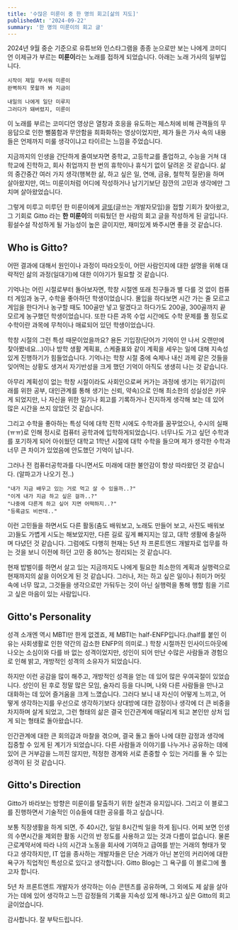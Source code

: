 ```yaml
---
title: '수많은 미룬이 중 한 명의 회고[삶의 지도]'
publishedAt: '2024-09-22'
summary: '한 명의 미룬이의 회고 글'
---
```


2024년 9월 중순 기준으로 유튜브와 인스타그램을 종종 눈으로만 보는 나에게 코미디언 이제규가 부르는 **미룬이**라는 노래를 접하게 되었습니다.
아래는 노래 가사의 일부입니다.

```
시작이 제일 무서워 미룬이
완벽하지 못할까 봐 지금이

내일의 나에게 일단 미루지
그러다가 돼버렸지, 미룬이
```

이 노래를 부르는 코미디언 영상은 열창과 호응을 유도하는 제스처에 비해 관객들의 무응답으로 인한 뻘쭘함과 무안함을 희화화하는 영상이었지만, 제가 들은 가사 속의 내용들은 언제까지 미룰 생각이냐고 타이르는 느낌을 주었습니다.

지금까지의 인생을 간단하게 줄여보자면 중학교, 고등학교를 졸업하고, 수능을 거쳐 대학교에 진학하고, 회사 취업까지 한 번의 휴학이나 휴식기 없이 달려온 것 같습니다.
삶의 중간중간 여러 가지 생각(행복한 삶, 하고 싶은 일, 연애, 금융, 철학적 질문)을 하며 살아왔지만, 여느 미룬이처럼 어디에 작성하거나 남기기보단 잠깐의 고민과 생각에만 그치며 살아왔었습니다.

그렇게 미루고 미루던 한 미룬이에게 [글또](https://geultto.github.io/docs/intro/)(글쓰는 개발자모임)을 접할 기회가 찾아왔고, 그 기회로 Gitto 라는 **한 미룬이**의 미뤄뒀던 한 사람의 회고 글을 작성하게 된 글입니다. 횡설수설 작성하게 될 가능성이 높은 글이지만, 재미있게 봐주시면 좋을 것 같습니다.

## Who is Gitto?
어떤 결과에 대해서 원인이나 과정이 따라오듯이, 어떤 사람인지에 대한 설명을 위해 대략적인 삶의 과정(일대기)에 대한 이야기가 필요할 것 같습니다.

기억나는 어린 시절로부터 돌아보자면, 학창 시절엔 또래 친구들과 별 다를 것 없이 컴퓨터 게임과 농구, 수학을 좋아하던 학생이었습니다.
몰입을 하다보면 시간 가는 줄 모르고 게임을 한다거나 농구할 때도 100골만 넣고 말겠다고 하다가도 200골, 300골까지 끝 모르게 농구했던 학생이었습니다.
또한 다른 과목 수업 시간에도 수학 문제를 풀 정도로 수학이란 과목에 무척이나 매료되어 있던 학생이었습니다.

학창 시절의 그런 특성 때문이었을까요? 용돈 기입장(단어가 기억이 안 나서 오랜만에 찾아봤네요…)이나 방학 생활 계획표, 스케줄표와 같이 계획을 세우는 일에 대해 지속성 있게 진행하기가 힘들었습니다.
기억나는 학창 시절 중에 숙제나 내신 과제 같은 것들을 잊어먹는 상황도 생겨서 자기반성을 크게 했던 기억이 아직도 생생히 나는 것 같습니다.

아무리 계획성이 없는 학창 시절이라도 사회인으로써 커가는 과정에 생기는 위기감(미래를 위한 공부, 대인관계를 통해 생기는 신뢰, 약속)으로 인해 최소한의 성실성은 키우게 되었지만,
나 자신을 위한 일기나 회고를 기록하거나 진지하게 생각해 보는 데 있어 많은 시간을 쓰지 않았던 것 같습니다.

그리고 수학을 좋아하는 특성 덕에 대학 진학 시에도 수학과를 꿈꾸었으나, 수시의 실패(ㅠㅠ)로 인해 정시로 컴퓨터 공학과에 입학하게되었습니다.
너무나도 가고 싶던 수학과를 포기하게 되어 아쉬웠던 대학교 1학년 시절에 대학 수학을 들으며 제가 생각한 수학과 너무 큰 차이가 있었음에 안도했던 기억이 납니다.

그러나 전 컴퓨터공학과를 다니면서도 미래에 대한 불안감이 항상 따라왔던 것 같습니다. (알파고가 나오기 전..)
```
"내가 지금 배우고 있는 거로 먹고 살 수 있을까..?"
"이게 내가 지금 하고 싶은 걸까..?"
"나중에 다른게 하고 싶어 지면 어떡하지..?"
"등록금도 비싼데.."
```
이런 고민들을 하면서도 다른 활동(춤도 배워보고, 노래도 만들어 보고, 사진도 배워보고)들도 가볍게 시도는 해보았지만, 다른 길로 깊게 빠지지는 않고, 대학 생활에 충실하며 다녔던 것 같습니다.
그럼에도 다행히 현재는 5년 차 프론트엔드 개발자로 업무를 하는 것을 보니 이전에 하던 고민 중 80%는 정리되는 것 같습니다.

현재 밥벌이를 하면서 살고 있는 지금까지도 나에게 필요한 최소한의 계획과 실행력으로 현재까지의 삶을 이어오게 된 것 같습니다.
그러나, 저는 하고 싶은 일이나 취미가 머릿속에 너무 많고, 그것들을 생각으로만 가둬두는 것이 아닌 실행력을 통해 행할 힘을 기르고 싶은 마음이 있는 사람입니다.

## Gitto's Personality
성격 소개엔 역시 MBTI만 한게 없겠죠, 제 MBTI는 half-ENFP입니다.(half를 붙인 이유는 사회생활로 인한 약간의 감소한 ENFP의 의미로..)
학창 시절까진 인사이드아웃에 나오는 소심이와 다를 바 없는 성격이었지만, 성인이 되어 만난 수많은 사람들과 경험으로 인해 밝고, 개방적인 성격의 소유자가 되었습니다.

하지만 이런 공감을 많이 해주고, 개방적인 성격을 얻는 데 있어 많은 우여곡절이 있었습니다.
성인이 된 후로 정말 많은 모임, 술자리 등을 다니며, 나와 다른 사람들을 만나고 대화하는 데 있어 즐거움을 크게 느꼈습니다.
그러다 보니 내 자신이 어떻게 느끼고, 어떻게 생각하는지를 우선으로 생각하기보다 상대방에 대한 감정이나 생각에 더 큰 비중을 차지하며 살게 되었고, 그런 형태의 삶은 결국 인간관계에 매달리게 되고 본인만 상처 입게 되는 형태로 돌아왔습니다.

인간관계에 대한 큰 회의감과 마찰을 겪으며, 결국 돌고 돌아 나에 대한 감정과 생각에 집중할 수 있게 된 계기가 되었습니다.
다른 사람들과 이야기를 나누거나 공유하는 데에 있어 큰 거부감을 느끼진 않지만, 적정한 경계와 서로 존중할 수 있는 거리를 둘 수 있는 성격이 된 것 같습니다.

## Gitto's Direction
Gitto가 바라보는 방향은 미룬이를 탈출하기 위한 실천과 유지입니다.
그리고 이 블로그를 진행하면서 기술적인 이슈들에 대한 공유를 하고 싶습니다.

보통 직장생활을 하게 되면, 주 40시간, 일일 8시간씩 일을 하게 됩니다.
어찌 보면 인생의 수면시간을 제외한 활동 시간의 반 정도를 사용하고 있는 것과 다름이 없습니다.
물론 근로계약서에 따라 나의 시간과 노동을 회사에 기여하고 급여를 받는 거래의 형태가 맞다고 생각하지만,
IT 업을 종사하는 개발자들은 단순 거래가 아닌 본인의 커리어에 대한 욕구가 직업적인 특성으로 있다고 생각합니다.
Gitto Blog는 그 욕구를 이 블로그에 풀고자 합니다.

5년 차 프론트엔트 개발자가 생각하는 이슈 콘텐츠를 공유하며, 그 외에도 제 삶을 살아가는 데에 있어 생각하고 느낀 감정들의 기록을 지속성 있게 해나가고 싶은 Gitto의 회고 글이었습니다.

감사합니다. 잘 부탁드립니다.

